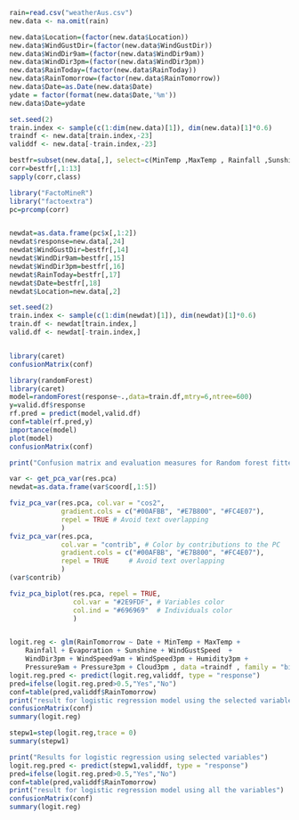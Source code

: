 ```{r}
rain=read.csv("weatherAus.csv")
new.data <- na.omit(rain)
```

```{r}
new.data$Location=(factor(new.data$Location))
new.data$WindGustDir=(factor(new.data$WindGustDir))
new.data$WindDir9am=(factor(new.data$WindDir9am))
new.data$WindDir3pm=(factor(new.data$WindDir3pm))
new.data$RainToday=(factor(new.data$RainToday))
new.data$RainTomorrow=(factor(new.data$RainTomorrow))
new.data$Date=as.Date(new.data$Date)
ydate = factor(format(new.data$Date,'%m'))
new.data$Date=ydate
```

```{r}
set.seed(2)
train.index <- sample(c(1:dim(new.data)[1]), dim(new.data)[1]*0.6)
traindf <- new.data[train.index,-23]
validdf <- new.data[-train.index,-23]
```

```{r}
bestfr=subset(new.data[,], select=c(MinTemp ,MaxTemp , Rainfall ,Sunshine , WindGustSpeed, WindSpeed9am ,WindSpeed3pm , Humidity9am , Humidity3pm , Pressure9am , Pressure3pm , Cloud9am , Cloud3pm ,WindGustDir,WindDir9am , WindDir3pm,RainToday,Date))
corr=bestfr[,1:13]
sapply(corr,class)
```

```{r}
library("FactoMineR")
library("factoextra")
pc=prcomp(corr)



```

```{r}

newdat=as.data.frame(pc$x[,1:2])
newdat$response=new.data[,24]
newdat$WindGustDir=bestfr[,14]
newdat$WindDir9am=bestfr[,15]
newdat$WindDir3pm=bestfr[,16]
newdat$RainToday=bestfr[,17]
newdat$Date=bestfr[,18]
newdat$Location=new.data[,2]


```

```{r}
set.seed(2)
train.index <- sample(c(1:dim(newdat)[1]), dim(newdat)[1]*0.6)
train.df <- newdat[train.index,]
valid.df <- newdat[-train.index,]
```

```{r}

```

```{r}
library(caret)
confusionMatrix(conf)
```

```{r}
library(randomForest)
library(caret)
model=randomForest(response~.,data=train.df,mtry=6,ntree=600)
y=valid.df$response
rf.pred = predict(model,valid.df)
conf=table(rf.pred,y)
importance(model)
plot(model)
confusionMatrix(conf)

```

```{r}
print("Confusion matrix and evaluation measures for Random forest fitted using PC's")
```

```{r}
var <- get_pca_var(res.pca)
newdat=as.data.frame(var$coord[,1:5])
```

```{r}
fviz_pca_var(res.pca, col.var = "cos2",
             gradient.cols = c("#00AFBB", "#E7B800", "#FC4E07"), 
             repel = TRUE # Avoid text overlapping
             )
fviz_pca_var(res.pca,
             col.var = "contrib", # Color by contributions to the PC
             gradient.cols = c("#00AFBB", "#E7B800", "#FC4E07"),
             repel = TRUE     # Avoid text overlapping
             )
(var$contrib)

```

```{r}
fviz_pca_biplot(res.pca, repel = TRUE,
                col.var = "#2E9FDF", # Variables color
                col.ind = "#696969"  # Individuals color
                )

```

```{r}


```

```{r}
logit.reg <- glm(RainTomorrow ~ Date + MinTemp + MaxTemp + 
    Rainfall + Evaporation + Sunshine + WindGustSpeed  + 
    WindDir3pm + WindSpeed9am + WindSpeed3pm + Humidity3pm + 
    Pressure9am + Pressure3pm + Cloud3pm , data =traindf , family = "binomial",control = list(maxit = 50, epsilon=1))
logit.reg.pred <- predict(logit.reg,validdf, type = "response")
pred=ifelse(logit.reg.pred>0.5,"Yes","No")
conf=table(pred,validdf$RainTomorrow)
print("result for logistic regression model using the selected variables")
confusionMatrix(conf)
summary(logit.reg)

```

```{r}
stepw1=step(logit.reg,trace = 0)
summary(stepw1)
```

```{r}
print("Results for logistic regression using selected variables")
logit.reg.pred <- predict(stepw1,validdf, type = "response")
pred=ifelse(logit.reg.pred>0.5,"Yes","No")
conf=table(pred,validdf$RainTomorrow)
print("result for logistic regression model using all the variables")
confusionMatrix(conf)
summary(logit.reg)
```

